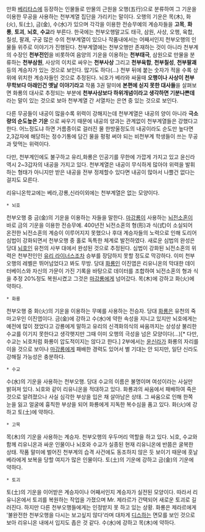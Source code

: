 만화 [[베리타스]]에 등장하는 인물들로 만물의 근원을 오행(五行)으로 분류하여 그 기운을 이용한 무공을 사용하는 천부계열 집단을 가리키는 말이다. 오행의 기운은 목(木), 화(火), 토(土), 금(金), 수(水)가 있으며 각각을 이용한 전승무예의 계승자들을 '''고목''', '''화룡''', '''토괴''', '''뇌호''', '''수교'''라 부른다. 한국에는 천부오행말고도 태극, 삼원, 사상, 오행, 육합, 칠성, 팔괘, 구궁 많은 수의 천부계열이 있으나 작품내에서는 어째서인지 천부오행의 인물들 위주로 이야기가 진행된다. 천부계열에는 천부오행만 존재하는 것이 아니라 천부계의 수장인 '''천부전인'''을 비롯하여 음양의 기운을 이용하는 '''천부태극''', 삼원으로 만물을 분류하는 '''천부삼원''', 사상의 이치로 싸우는 '''천부사상''' 그리고 '''천부육합''', '''천부칠성''', '''천부팔괘''' 등의 계승자가 있는 것으로 보인다. 많기도 하다(…) 천부 뒤에 붙는 숫자가 적을 수록 상위에 위치한 계승자들인 것으로 추정된다. 뇌호가 베라와 싸울때 '''오행이나 사상이 천부무학보다 아래인건 옛날 이야기라고''' 작품 3권 말미에 '''본편에 싣지 못한 대사들'''을 살펴보면 화룡의 대사로 추정되는 부분에 '''천부사상보다 하위개념이라고 생각하면 기분나쁜데'''라는 말이 있는 것으로 보아 천부계열 간 서열차는 은연 중 있는 것으로 보인다. 

다른 무공들이 내공이 많을수록 위력이 강해지는데 천부계열은 내공의 양이 아니라 '''극소량의 순도높은 기운''' 으로 싸우기 때문에 내공의 양과는 관계없이 천부계열들은 강했다고 한다. 어느정도냐 하면 거름종이로 걸러진 물 한방울정도의 내공이라도 순도만 높다면 2,3갑자에 해당하는 정수기통에 담긴 물을 펑펑 써야 되는 비천부계 학생들이 쓰는 무공과 맞먹는 위력이다.

다만, 천부계인에도 불구하고 유리,화룡은 인공기를 무한에 가깝게 가지고 있고 윤신라역시 2~3갑자의 내공을 가지고 있다. 천부계열은 내공이 무식하게 많아야 위력을 발휘하는 형태가 아니지만 받은 내공을 전부 정제할수 있다면 내공이 많아서 나쁠건 없다는 걸지도 모른다.

리유니온학교에는 베라,강룡,신라이외에는 천부계열은 없는 모양이다. 


 * 뇌호
천부오행 중 금(金)의 기운을 이용하는 자들을 말한다. [[마강룡]]이 사용하는 [[뇌전소혼]]이 바로 금의 기운을 이용한 전승무예. 400년전 뇌전소혼의 형(形)과 식(式)이 소실되어 온전한 뇌전소혼의 계승이 이루어지지 못했으나 후대 계승자들의 노력으로 인해 도리어 심법이 강화되면서 천부오행 중 홀로 독특한 체계로 발전하였다. 새로운 심법의 완성은 당대 [[뇌호]]인 유천의 사부 대에서 완성된 것으로 추정된다. 심법이 강화된 뇌전소혼의 위력은 천부전인인 [[유리 라이너스]]조차 승부를 장담하지 못할 정도로 막강하다. 이미 천부오행의 레벨은 뛰어넘었다고 봐도 무방. 당대 [[화룡]]인 이진엽은 리유니온의 막대한 데이터베이스와 자신의 가문이 가진 기록을 바탕으로 데이터를 조합하여 뇌전소혼의 형과 식을 추정 20%정도 복원시켰고 그것은 [[마강룡]]에게 넘어갔다. 목(木)에 강하고 화(火)에 약하다.

 * 화룡
천부오행 중 화(火)의 기운을 이용하는 무예를 사용하는 전승자. 당대 [[화룡]]은 유천의 죽마고우인 이진엽이다. 금(金)에 강하고 수(水)에 약한 속성을 지니고 있지만 뇌호에게는 예전에 많이 졌었다고 강룡에게 말하고 유리의 신격화의식의 싸움까지는 상성상 불리한 수교를 이기지 못한다고 생각햇지만 그때 이미 오행의 극성을 넘은 모양이다(…)[* 다만, 수교는 뇌호처럼 화룡이 압도적이지는 않다고 한다.] 2부에서는 [[윤신라]]가 화룡의 자리를 이을 것으로 보이나 [[마강룡]]에게 패배한 경력도 있어서 별 기대는 안 되지만, 일단 신라도 강해질 가능성은 충분하다.

 * 수교
수(水)의 기운을 사용하는 천부오행. 당대 수교의 이름은 불명이며 여성이라는 사실만 밝혀져 있다. 뇌호와 같이 리유니온을 적대하고 있다. 화룡과의 싸움에서 패배하여 죽은 것으로 알려졌으나 사실 심각한 부상을 입은 채 살아남은 상태. 그 싸움으로 인해 한쪽 눈을 잃고 얼굴에 흉칙한 부상을 되어 화룡에게 지독한 복수심을 품고 있다. 화(火)에 강하고 토(土)에 약하다.

 * 고목
목(木)의 기운을 사용하는 계승자. 천부오행의 우두머리 역할을 하고 있다. 뇌호, 수교와 함께 리유니온과 싸운 인물이나 뇌호와 수교가 실종된 현재 리유니온에 반쯤은 굴복한 상태. 작품 말미에 벌어진 천부계의 습격 사건에도 동조하지 않은 듯 보이기 때문에 훗날 베라에게 보복을 당할 여지가 많은 인물이다. 토(土)의 기운에 강하고 금(金)의 기운에 약하다.

 * 토괴
토(土)의 기운을 이어받은 계승자이나 어째서인지 계승자가 실전된 모양이다. 따라서 리유니온에서 토괴를 복원하는 작업을 가졌으며 Mr. 제라르가 간택되어 새로운 토괴로 길러진다. 하지만 다른 천부오행들에게는 인정받지 못 하고 있는 상황. 화룡은 제라르에게 '불완전한 천부오행을 다시는 보고싶지 않다'라며 대차게 [[디스]]하는 면모를 보인 것으로 보아 리유니온 내에서 입지도 좁은 것 같다. 수(水)에 강하고 목(木)에 약하다.

